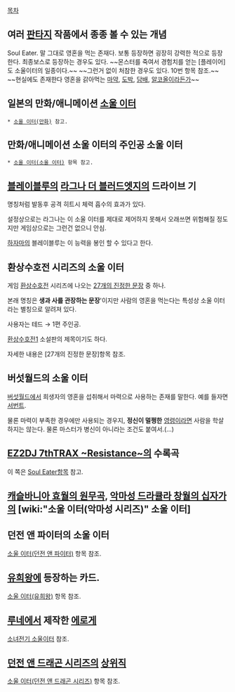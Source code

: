 [[목차]]

== 여러 [[판타지]] 작품에서 종종 볼 수 있는 개념 ==
Soul Eater. 말 그대로 영혼을 먹는 존재다. 보통 등장하면 굉장히 강력한 적으로 등장한다. 최종보스로 등장하는 경우도 있다. ~~몬스터를 죽여서 경험치를 얻는 [플레이어]도 소울이터의 일종이다.~~ ~~그런거 없이 처참한 경우도 있다. 10번 항목 참조.~~
~~현실에도 존재한다 영혼을 갉아먹는 [[마약]], [[도박]], [[담배]], [[알코올]]이라든가~~

== 일본의 만화/애니메이션 [[소울 이터(만화)|소울 이터]] ==
 * [[소울 이터(만화)]] 참고.

== 만화/애니메이션 소울 이터의 주인공 소울 이터 ==
 * [[소울 이터(소울 이터)]] 항목 참고.

== [[블레이블루]]의 [[라그나 더 블러드엣지]]의 드라이브 기 ==
명칭처럼 발동후 공격 히트시 체력 흡수의 효과가 있다.

설정상으로는 라그나는 이 소울 이터를 제대로 제어하지 못해서 오래쓰면 위험해질 정도지만 게임상으로는 그런건 없으니 안심.

[[하자마]]의 블레이블루는 이 능력을 봉인 할 수 있다고 한다. 

== 환상수호전 시리즈의 소울 이터 ==
게임 [[환상수호전]] 시리즈에 나오는 [[27개의 진정한 문장]] 중 하나.

본래 명칭은 '''생과 사를 관장하는 문장''''이지만 사람의 영혼을 먹는다는 특성상 소울 이터라는 별칭으로 알려져 있다.

사용자는 테드 → 1편 주인공.

[[환상수호전1]] 소설판의 제목이기도 하다.

자세한 내용은 [27개의 진정한 문장]항목 참조.

== 버섯월드의 소울 이터 ==
[[버섯월드]]에서 희생자의 영혼을 섭취해서 마력으로 사용하는 존재를 말한다. 예를 들자면 [[서번트]].

물론 마력이 부족한 경우에만 사용되는 경우지, '''정신이 멀쩡한''' [[영령]]이라면 사람을 학살하지는 않는다. 물론 마스터가 병신이 아니라는 조건도 붙여서.(...)

== [[EZ2DJ 7thTRAX ~Resistance~]]의 수록곡 ==
이 쪽은 [[Soul Eater]]항목 참고.

== [[캐슬바니아 효월의 원무곡]], [[악마성 드라큘라 창월의 십자가]]의 [wiki:"소울 이터(악마성 시리즈)" 소울 이터] ==

== 던전 앤 파이터의 소울 이터 ==
[[소울 이터(던전 앤 파이터)]] 항목 참조.

== [[유희왕]]에 등장하는 카드. ==
[[소울 이터(유희왕)]] 항목 참조.

== [[루네]]에서 제작한 [[에로게]] ==
[[소녀전기 소울이터]] 참조.

== [[던전 앤 드래곤 시리즈]]의 [[상위직]] ==
[[소울 이터(던전 앤 드래곤 시리즈)]] 항목 참조.
